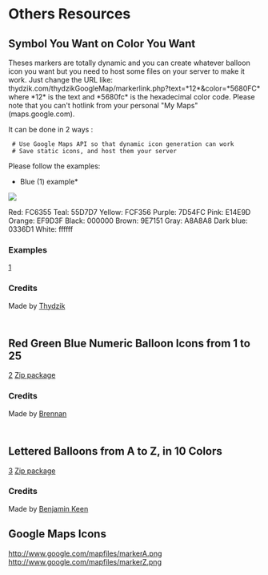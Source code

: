 <wiki:toc max_depth="3" />

=Others Resources=

==Symbol You Want on Color You Want==

Theses markers are totally dynamic and you can create whatever balloon icon you want but you need to host some files on your server to make it work. Just change the URL like: thydzik.com/thydzikGoogleMap/markerlink.php?text=*12*&color=*5680FC* where *12* is the text and *5680fc* is the hexadecimal color code. Please note that you can't hotlink from your personal "My Maps" (maps.google.com).

It can be done in 2 ways :
  # Use Google Maps API so that dynamic icon generation can work
  # Save static icons, and host them your server

Please follow the examples:
*Blue (1) example*
{{{http://thydzik.com/thydzikGoogleMap/markerlink.php?text=1&color=5680FC}}}
<img src="http://thydzik.com/thydzikGoogleMap/markerlink.php?text=1&color=5680FC&image=.png">

Red: FC6355
Teal: 55D7D7
Yellow: FCF356
Purple: 7D54FC
Pink: E14E9D
Orange: EF9D3F
Black: 000000
Brown: 9E7151
Gray: A8A8A8
Dark blue: 0336D1
White: ffffff

===Examples===
[http://google-maps-icons.googlecode.com/files/thydzik.png]

===Credits===
Made by [http://thydzik.com/dynamic-google-maps-markersicons-with-php/ Thydzik]

==<BR>Red Green Blue Numeric Balloon Icons from 1 to 25==
[http://google-maps-icons.googlecode.com/files/brennan.png]
[http://google-maps-icons.googlecode.com/files/red-green-blue-numeric-1-25.zip Zip package]

===Credits===
Made by [http://brennan.offwhite.net/blog/2005/07/23/new-google-maps-icons-free/ Brennan]

==<BR>Lettered Balloons from A to Z, in 10 Colors==
[http://www.benjaminkeen.com/images/googlemaps_markers.jpg]
[http://google-maps-icons.googlecode.com/files/lettered-A-Z-10-colors.zip Zip package] 

===Credits===
Made by [http://www.benjaminkeen.com/?p=105 Benjamin Keen]

==Google Maps Icons==
http://www.google.com/mapfiles/markerA.png
http://www.google.com/mapfiles/markerZ.png